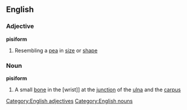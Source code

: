 ==English==
===Adjective===
'''pisiform'''
#Resembling a [[pea]] in [[size]] or [[shape]]
===Noun===
'''pisiform'''
#A small [[bone]] in the [wrist]] at the [[junction]] of the [[ulna]] and the [[carpus]]
[[Category:English adjectives]]
[[Category:English nouns]]